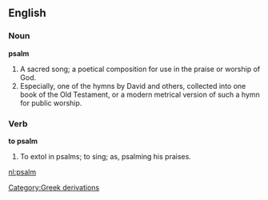 ==English==

===Noun===

'''psalm'''

#A sacred song; a poetical composition for use in the praise or worship of God.
#Especially, one of the hymns by David and others, collected into one book of the Old Testament, or a modern metrical version of such a hymn for public worship.

===Verb===

'''to psalm'''

#To extol in psalms; to sing; as, psalming his praises.
[[Category:Greek derivations]]

[[nl:psalm]]